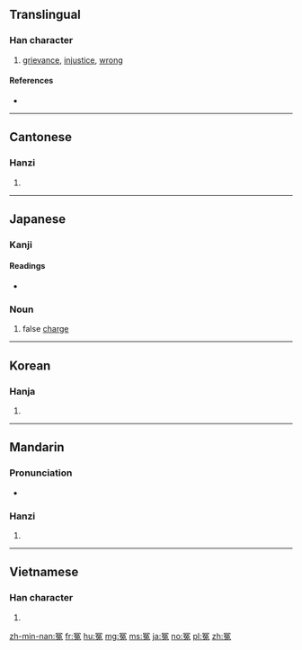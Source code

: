 {{also|寃}}
==Translingual==

===Han character===
{{Han char|rn=14|rad=冖|as=08|sn=10|four=3741<sub>3</sub>|canj=月弓日戈 (BNAI), 月弓山戈 (BNUI)|ids=⿱[[冖]][[兔]]}}

# [[grievance]], [[injustice]], [[wrong]]

====References====
* {{Han ref|kx=0130.270|dkj=01587|dj=0293.070|hdz=10305.010|uh=51A4|ud=20900|bh=ADDE|bd=44510}}

----

==Cantonese==

===Hanzi===
{{yue-hanzi|jyut=jyun1|y=yun1}}

# {{defn|lang=yue|sort=冖08}}

----

==Japanese==

===Kanji===
{{ja-kanji|grade=|rs=冖08}}

====Readings====
* {{ja-readings|on=[[えん]] (en)|kun=[[かがむ]] (kagamu), [[ぬれぎぬ]] (nureginu)}}

===Noun===
{{ja-noun|えん}} 

# false [[charge]]

----

==Korean==

===Hanja===
{{ko-hanja|hangeul=원|rv=won|mr=wŏn}}

# {{defn|lang=ko|sort=冖08}}

----

==Mandarin==

===Pronunciation===
* {{audio|Zh-yuan.ogg|Audio|lang=cmn}}

===Hanzi===
{{cmn-hanzi|pin=[[yuān]] ([[yuan1]])|wg=yüan<sup>1</sup>}}

# {{defn|lang=cmn|sort=冖08}}

----

==Vietnamese==

===Han character===
{{vi-hantu|[[oan]]|rs=冖08}}

# {{defn|lang=vi|sort=冖08}}

[[zh-min-nan:冤]]
[[fr:冤]]
[[hu:冤]]
[[mg:冤]]
[[ms:冤]]
[[ja:冤]]
[[no:冤]]
[[pl:冤]]
[[zh:冤]]